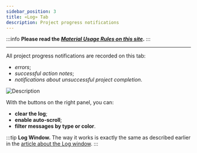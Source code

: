 ```yaml
---
sidebar_position: 3
title: «Log» Tab
description: Project progress notifications
---
```


:::info **Please read the [*Material Usage Rules on this site*](../Disclaimer).**
:::
_______________________________________________  
All project progress notifications are recorded on this tab:  
- *errors*;  
- *successful action notes*;  
- *notifications about unsuccessful project completion*.  

![Description](./assets/Log/Log.png)  

With the buttons on the right panel, you can:  
- **clear the log**;  
- **enable auto-scroll**;  
- **filter messages by type or color**.  

:::tip **Log Window.**
The way it works is exactly the same as described earlier in the [article about the Log window](../pm/Interface/Log_window).
:::